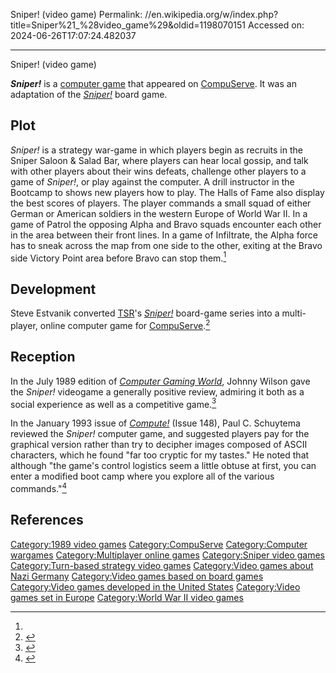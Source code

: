 Sniper! (video game)
Permalink: //en.wikipedia.org/w/index.php?title=Sniper%21_%28video_game%29&oldid=1198070151
Accessed on: 2024-06-26T17:07:24.482037



------
Sniper! (video game)
{{Short description|1989 video game}}
{{Infobox video game
|title          = Sniper!
|image          =
|caption        =
|developer      =
|publisher      =
|series         =
|engine         =
|released       =
|genre          = Strategy war-game
|modes          =
|platforms      = [[CompuServe]]
}}

'''''Sniper!''''' is a [[computer game]] that appeared on [[CompuServe]].  It was an adaptation of the ''[[Sniper! (board game)|Sniper!]]'' board game.

== Plot ==
''Sniper!'' is a strategy war-game in which players begin as recruits in the Sniper Saloon & Salad Bar, where players can hear local gossip, and talk with other players about their wins defeats, challenge other players to a game of ''Sniper!'', or play against the computer. A drill instructor in the Bootcamp to shows new players how to play. The Halls of Fame also display the best scores of players. The player commands a small squad of either German or American soldiers in the western Europe of World War II. In a game of Patrol the opposing Alpha and Bravo squads encounter each other in the area between their front lines. In a game of Infiltrate, the Alpha force has to sneak across the map from one side to the other, exiting at the Bravo side Victory Point area before Bravo can stop them.<ref name="Dragon148" />

== Development ==
Steve Estvanik converted [[TSR, Inc.|TSR]]'s ''[[Sniper! (board game)|Sniper!]]'' board-game series into a multi-player, online computer game for [[CompuServe]].<ref name="Dragon148">{{cite journal
|title=The Game Wizards
|author= Estvanik, Steve
|journal=Dragon
|issue=148
|date=August 1989
|pages=54–58}}</ref>

== Reception ==
In the July 1989 edition of ''[[Computer Gaming World]]'', Johnny Wilson gave the ''Sniper!'' videogame a generally positive review, admiring it both as a social experience as well as a competitive game.<ref name="CGW">{{cite magazine| last =Wilson | first =Johnny | title =Sniper! | magazine=Computer Gaming World | date =July 1989 |issue=61}}{{citation | date = July 1989 | last = Wilson | first = Johnny | magazine = [[Computer Gaming World]] | title = Sniper! Telecommuting to War  | pages = 27 |issue=61}}</ref>

In the January 1993 issue of ''[[Compute!]]'' (Issue 148), Paul C. Schuytema reviewed the ''Sniper!'' computer game, and suggested players pay for the graphical version rather than try to decipher images composed of ASCII characters, which he found "far too cryptic for my tastes." He noted that although "the game's control logistics seem a little obtuse at first, you can enter a modified boot camp where you explore all of the various commands."<ref>{{cite magazine|last=Schuytema |first=Paul C. |date=January 1993| journal=Compute! |issue=148|title= Review of ''Sniper!''}}</ref>

== References ==
{{reflist}}

[[Category:1989 video games]]
[[Category:CompuServe]]
[[Category:Computer wargames]]
[[Category:Multiplayer online games]]
[[Category:Sniper video games]]
[[Category:Turn-based strategy video games]]
[[Category:Video games about Nazi Germany]]
[[Category:Video games based on board games]]
[[Category:Video games developed in the United States]]
[[Category:Video games set in Europe]]
[[Category:World War II video games]]
